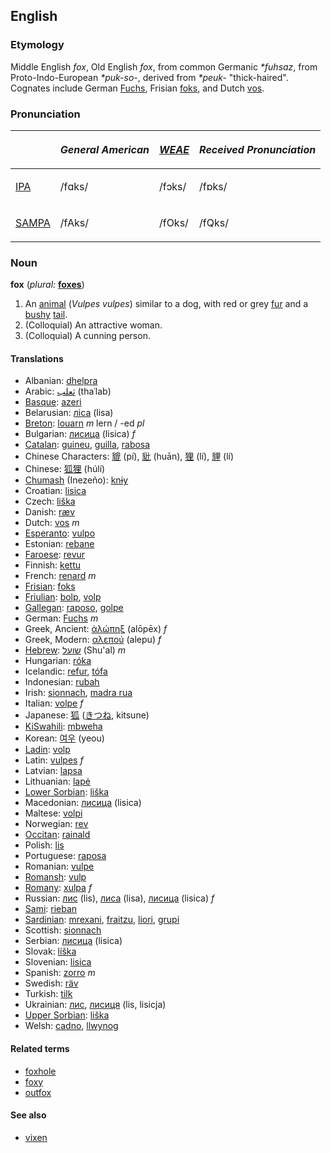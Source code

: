 ==English==
===Etymology===
Middle English ''fox'', Old English ''fox'', from common Germanic ''*fuhsaz'', from Proto-Indo-European ''*puk-so-'', derived from ''*peuk-'' "thick-haired".  Cognates include German [[Fuchs]], Frisian [[foks]], and Dutch [[vos]].

=== Pronunciation ===
{| border=1 cellpadding=5
! !! ''General American'' !! ''[[WEAE]]'' !! ''Received Pronunciation''
|-
| [[w:IPA|IPA]] || /fɑks/ || /fɔks/ || /fɒks/
|-
| [[w:SAMPA|SAMPA]] || /fAks/ || /fOks/ || /fQks/
|}

=== Noun ===
'''fox''' (''plural:'' '''[[foxes]]''')

# An [[animal]] (''Vulpes vulpes'') similar to a dog, with red or grey [[fur]] and a [[bushy]] [[tail]].
# (Colloquial) An attractive woman.
# (Colloquial) A cunning person.

====Translations====
*Albanian: [[dhelpra]]
*Arabic: [[ثعلب]] (thaʿlab)
*[[Basque]]: [[azeri]]
*Belarusian: [[ліса]] (lisa)
*[[Breton]]: [[louarn]] ''m'' lern / -ed ''pl''
*Bulgarian: [[лисица]] (lisica) ''f'' 
*[[Catalan]]: [[guineu]], [[guilla]], [[rabosa]]
*Chinese Characters: [[貔]] (pí), [[豼]] (huān), [[狸]] (lí), [[貍]] (lí)
*Chinese: [[狐狸]] (húlí)
*[[Chumash]] (Inezeño): [[knɨy]]
*Croatian: [[lisica]]
*Czech: [[liška]]
*Danish: [[ræv]]
*Dutch: [[vos]] ''m''
*[[Esperanto]]: [[vulpo]]
*Estonian: [[rebane]]
*[[Faroese]]: [[revur]]
*Finnish: [[kettu]]
*French: [[renard]] ''m''
*[[Frisian]]: [[foks]]
*[[Friulian]]: [[bolp]], [[volp]]
*[[Gallegan]]: [[raposo]], [[golpe]]
*German: [[Fuchs]] ''m''
*Greek, Ancient: [[ἀλώπηξ]] (alōpēx) ''f''
*Greek, Modern: [[αλεπού]] (alepu) ''f''
*[[Hebrew]]: [[שועל]] (Shu'al) ''m''
*Hungarian: [[róka]]
*Icelandic: [[refur]], [[tófa]]
*Indonesian: [[rubah]]
*Irish: [[sionnach]], [[madra rua]]
*Italian: [[volpe]] ''f''
*Japanese: [[狐]] ([[きつね]], kitsune)
*[[KiSwahili]]: [[mbweha]]
*Korean: [[여우]] (yeou)
*[[Ladin]]: [[volp]]
*Latin: [[vulpes]] ''f''
*Latvian: [[lapsa]]
*Lithuanian: [[lapė]]
*[[Lower Sorbian]]: [[liška]]
*Macedonian: [[лисица]] (lisica)
*Maltese: [[volpi]]
*Norwegian: [[rev]]
*[[Occitan]]: [[rainald]]
*Polish: [[lis]] '' ''
*Portuguese: [[raposa]]
*Romanian: [[vulpe]]
*[[Romansh]]: [[vulp]]
*[[Romany]]: [[xulpa]] ''f''
*Russian: [[лис]] (lis), [[лиса]] (lisa), [[лисица]] (lisica) ''f''
*[[Sami]]: [[rieban]]
*[[Sardinian]]: [[mrexani]], [[fraitzu]], [[liori]], [[grupi]]
*Scottish: [[sionnach]]
*Serbian: [[лисица]] (lisica)
*Slovak: [[líška]]
*Slovenian: [[lisica]]
*Spanish: [[zorro]] ''m''
*Swedish: [[räv]]
*Turkish: [[tilk]]
*Ukrainian: [[лис]], [[лисиця]] (lis, lisicja)
*[[Upper Sorbian]]: [[liška]]
*Welsh: [[cadno]], [[llwynog]]

====Related terms====
*[[foxhole]]
*[[foxy]]
*[[outfox]]

====See also====
*[[vixen]]